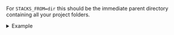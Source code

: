 For `STACKS_FROM=dir` this should be the immediate parent directory containing all your project folders.

<details>

<summary>Example</summary>

```
.
└── /home/myUser/homelab/
    ├── immich/
    │   └── compose.yaml
    ├── plex/
    │   ├── docker-compose.yaml
    │   └── .git
    └── uptime-kuma/
        └── compose.yaml
```

Then **Host Directory** should be `/home/myUser/homelab`

</details>